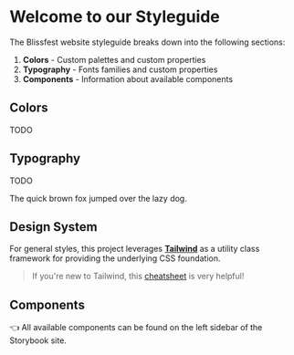 
<Meta title="Overview/Styleguide" />

# Welcome to our Styleguide

The Blissfest website styleguide breaks down into the following sections:

1. **Colors** - Custom palettes and custom properties
1. **Typography** - Fonts families and custom properties
1. **Components** - Information about available components

## Colors

TODO

## Typography

TODO

<span class="typography-secondary">The quick brown fox jumped over the lazy dog.</span>

## Design System

For general styles, this project leverages [**Tailwind**](https://tailwindcss.com) as a utility class framework for providing the underlying CSS foundation.

> If you're new to Tailwind, this [cheatsheet](https://nerdcave.com/tailwind-cheat-sheet) is very helpful!

## Components

👈 All available components can be found on the left sidebar of the Storybook site.

